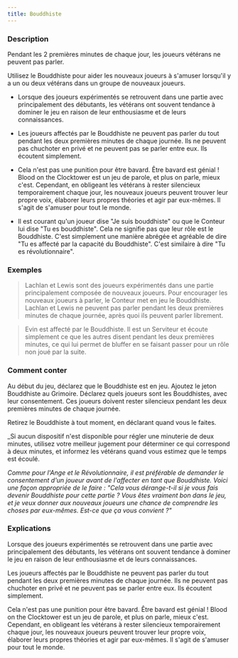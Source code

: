 ```yaml
---
title: Bouddhiste
---
```



<Fabled BOUDDHISTE header />

### Description

Pendant les 2 premières minutes de chaque jour, les joueurs vétérans ne peuvent pas parler. 

Utilisez le Bouddhiste pour aider les nouveaux joueurs à s'amuser lorsqu'il y a un ou deux vétérans dans un groupe de nouveaux joueurs. 

-   Lorsque des joueurs expérimentés se retrouvent dans une partie avec principalement des débutants, les vétérans ont souvent tendance à dominer le jeu en raison de leur enthousiasme et de leurs connaissances. 

-   Les joueurs affectés par le Bouddhiste ne peuvent pas parler du tout pendant les deux premières minutes de chaque journée. Ils ne peuvent pas chuchoter en privé et ne peuvent pas se parler entre eux. Ils écoutent simplement. 

-   Cela n'est pas une punition pour être bavard. Être bavard est génial ! Blood on the Clocktower est un jeu de parole, et plus on parle, mieux c'est. Cependant, en obligeant les vétérans à rester silencieux temporairement chaque jour, les nouveaux joueurs peuvent trouver leur propre voix, élaborer leurs propres théories et agir par eux-mêmes. Il s'agit de s'amuser pour tout le monde. 

-   Il est courant qu'un joueur dise "Je suis bouddhiste" ou que le Conteur lui dise "Tu es bouddhiste". Cela ne signifie pas que leur rôle est le Bouddhiste. C'est simplement une manière abrégée et agréable de dire "Tu es affecté par la capacité du Bouddhiste". C'est similaire à dire "Tu es révolutionnaire". 

### Exemples

> Lachlan et Lewis sont des joueurs expérimentés dans une partie principalement composée de nouveaux joueurs. Pour encourager les nouveaux joueurs à parler, le Conteur met en jeu le Bouddhiste. Lachlan et Lewis ne peuvent pas parler pendant les deux premières minutes de chaque journée, après quoi ils peuvent parler librement. 

> Evin est affecté par le Bouddhiste. Il est un Serviteur et écoute simplement ce que les autres disent pendant les deux premières minutes, ce qui lui permet de bluffer en se faisant passer pour un rôle non joué par la suite. 

### Comment conter

Au début du jeu, déclarez que le Bouddhiste est en jeu. Ajoutez le jeton Bouddhiste au Grimoire. Déclarez quels joueurs sont les Bouddhistes, avec leur consentement. Ces joueurs doivent rester silencieux pendant les deux premières minutes de chaque journée. 

Retirez le Bouddhiste à tout moment, en déclarant quand vous le faites. 

_Si aucun dispositif n'est disponible pour régler une minuterie de deux minutes, utilisez votre meilleur jugement pour déterminer ce qui correspond à deux minutes, et informez les vétérans quand vous estimez que le temps est écoulé. 

_Comme pour l'Ange et le Révolutionnaire, il est préférable de demander le consentement d'un joueur avant de l'affecter en tant que Bouddhiste. Voici une façon appropriée de le faire : "Cela vous dérange-t-il si je vous fais devenir Bouddhiste pour cette partie ? Vous êtes vraiment bon dans le jeu, et je veux donner aux nouveaux joueurs une chance de comprendre les choses par eux-mêmes. Est-ce que ça vous convient ?"_

### Explications

Lorsque des joueurs expérimentés se retrouvent dans une partie avec principalement des débutants, les vétérans ont souvent tendance à dominer le jeu en raison de leur enthousiasme et de leurs connaissances. 

Les joueurs affectés par le Bouddhiste ne peuvent pas parler du tout pendant les deux premières minutes de chaque journée. Ils ne peuvent pas chuchoter en privé et ne peuvent pas se parler entre eux. Ils écoutent simplement. 

Cela n'est pas une punition pour être bavard. Être bavard est génial ! Blood on the Clocktower est un jeu de parole, et plus on parle, mieux c'est. Cependant, en obligeant les vétérans à rester silencieux temporairement chaque jour, les nouveaux joueurs peuvent trouver leur propre voix, élaborer leurs propres théories et agir par eux-mêmes. Il s'agit de s'amuser pour tout le monde. 